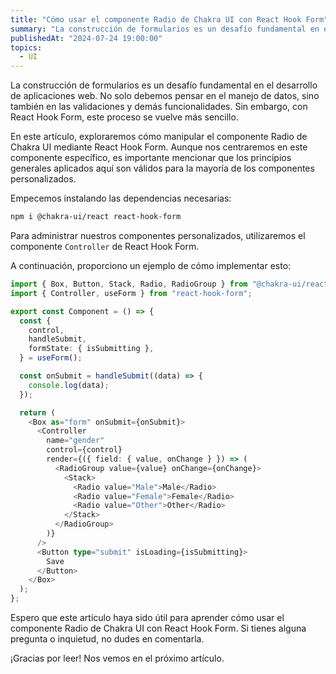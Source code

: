 ```yaml
---
title: "Cómo usar el componente Radio de Chakra UI con React Hook Form"
summary: "La construcción de formularios es un desafío fundamental en el desarrollo de aplicaciones web. No solo debemos pensar en el manejo de datos, sino también en las validaciones y demás funcionalidades. Sin embargo, con React Hook Form, este proceso se vuelve más sencillo."
publishedAt: "2024-07-24 19:00:00"
topics:
  - UI
---
```


La construcción de formularios es un desafío fundamental en el desarrollo de aplicaciones web.
No solo debemos pensar en el manejo de datos, sino también en las validaciones y demás funcionalidades. Sin embargo,
con React Hook Form, este proceso se vuelve más sencillo.

En este artículo, exploraremos cómo manipular el componente Radio de Chakra UI
mediante React Hook Form. Aunque nos centraremos en este componente específico,
es importante mencionar que los principios generales aplicados aquí son válidos para la mayoría de los componentes personalizados.

Empecemos instalando las dependencias necesarias:

```bash
npm i @chakra-ui/react react-hook-form
```

Para administrar nuestros componentes personalizados,
utilizaremos el componente `Controller` de React Hook Form.

A continuación, proporciono un ejemplo de cómo implementar esto:

```typescript
import { Box, Button, Stack, Radio, RadioGroup } from "@chakra-ui/react";
import { Controller, useForm } from "react-hook-form";

export const Component = () => {
  const {
    control,
    handleSubmit,
    formState: { isSubmitting },
  } = useForm();

  const onSubmit = handleSubmit((data) => {
    console.log(data);
  });

  return (
    <Box as="form" onSubmit={onSubmit}>
      <Controller
        name="gender"
        control={control}
        render={({ field: { value, onChange } }) => (
          <RadioGroup value={value} onChange={onChange}>
            <Stack>
              <Radio value="Male">Male</Radio>
              <Radio value="Female">Female</Radio>
              <Radio value="Other">Other</Radio>
            </Stack>
          </RadioGroup>
        )}
      />
      <Button type="submit" isLoading={isSubmitting}>
        Save
      </Button>
    </Box>
  );
};
```

Espero que este artículo haya sido útil para aprender cómo usar el componente
Radio de Chakra UI con React Hook Form. Si tienes alguna pregunta o inquietud,
no dudes en comentarla.

¡Gracias por leer! Nos vemos en el próximo artículo.
